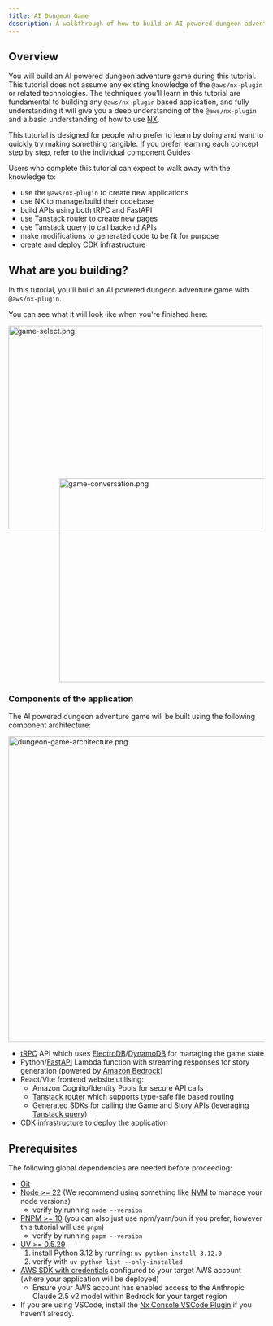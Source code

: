 ```yaml
---
title: AI Dungeon Game
description: A walkthrough of how to build an AI powered dungeon adventure game using the @aws/nx-plugin.
---
```



## Overview

You will build an AI powered dungeon adventure game during this tutorial. This tutorial does not assume any existing knowledge of the `@aws/nx-plugin` or related technologies. The techniques you'll learn in this tutorial are fundamental to building any `@aws/nx-plugin` based application, and fully understanding it will give you a deep understanding of the `@aws/nx-plugin` and a basic understanding of how to use [NX](https://nx.dev/).

<Aside>This tutorial is designed for people who prefer to learn by doing and want to quickly try making something tangible. If you prefer learning each concept step by step, refer to the individual component Guides</Aside>

Users who complete this tutorial can expect to walk away with the knowledge to:

- use the `@aws/nx-plugin` to create new applications
- use NX to manage/build their codebase
- build APIs using both tRPC and FastAPI
- use Tanstack router to create new pages
- use Tanstack query to call backend APIs
- make modifications to generated code to be fit for purpose
- create and deploy CDK infrastructure

## What are you building?

In this tutorial, you'll build an AI powered dungeon adventure game with `@aws/nx-plugin`.

You can see what it will look like when you're finished here:

<Image src={gameSelectPng} alt="game-select.png" width="500" height="400" />
<div style="margin-top: -100px; margin-left: 100px;">
<Image src={gameConversationPng} alt="game-conversation.png" width="500" height="400" />
</div>

### Components of the application

The AI powered dungeon adventure game will be built using the following component architecture:

<Image class="white-bg" src={dungeonAdventureArchitecturePng} alt="dungeon-game-architecture.png" width="800" height="600" />

- [tRPC](https://trpc.io/) API which uses [ElectroDB](https://electrodb.dev/)/[DynamoDB](https://aws.amazon.com/dynamodb/) for managing the game state
- Python/[FastAPI](https://fastapi.tiangolo.com/) Lambda function with streaming responses for story generation (powered by [Amazon Bedrock](https://aws.amazon.com/bedrock/))
- React/Vite frontend website utilising:
  - Amazon Cognito/Identity Pools for secure API calls
  - [Tanstack router](https://tanstack.com/router/latest) which supports type-safe file based routing
  - Generated SDKs for calling the Game and Story APIs (leveraging [Tanstack query](https://tanstack.com/query/latest))
- [CDK](https://docs.aws.amazon.com/cdk/v2/guide/home.html) infrastructure to deploy the application

## Prerequisites

The following global dependencies are needed before proceeding:

- [Git](https://git-scm.com/book/en/v2/Getting-Started-Installing-Git)
- [Node >= 22](https://nodejs.org/en/download) (We recommend using something like [NVM](https://github.com/nvm-sh/nvm) to manage your node versions)
  - verify by running `node --version`
- [PNPM >= 10](https://pnpm.io/installation#using-npm) (you can also just use npm/yarn/bun if you prefer, however this tutorial will use `pnpm`)
  - verify by running `pnpm --version`
- [UV >= 0.5.29](https://docs.astral.sh/uv/getting-started/installation/)
  1. install Python 3.12 by running: `uv python install 3.12.0`
  2. verify with `uv python list --only-installed`
- [AWS SDK with credentials](https://docs.aws.amazon.com/sdkref/latest/guide/access.html) configured to your target AWS account (where your application will be deployed)
  - Ensure your AWS account has enabled access to the Anthropic Claude 2.5 v2 model within Bedrock for your target region
- If you are using VSCode, install the [Nx Console VSCode Plugin](https://marketplace.visualstudio.com/items?itemName=nrwl.angular-console) if you haven't already.